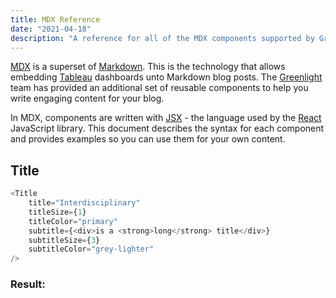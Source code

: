 ```yaml
---
title: MDX Reference
date: "2021-04-18"
description: "A reference for all of the MDX components supported by Greenlight"
---
```


[MDX](https://mdxjs.com/getting-started) is a superset of [Markdown](https://www.markdownguide.org/getting-started/). 
This is the technology that allows embedding [Tableau](https://www.tableau.com/embedded-analytics) dashboards unto 
Markdown blog posts. The [Greenlight](https://api-guild.github.io/greenlight/about) team has provided an additional 
set of reusable components to help you write engaging content for your blog.

In MDX, components are written with [JSX](https://en.wikipedia.org/wiki/JSX_(JavaScript)) - the language used by the 
[React](https://reactjs.org/docs/introducing-jsx.html) JavaScript library. This document describes the syntax for each 
component and provides examples so you can use them for your own content.

## Title

```js {numberLines}
<Title 
    title="Interdisciplinary"
    titleSize={1}
    titleColor="primary"
    subtitle={<div>is a <strong>long</strong> title</div>}
    subtitleSize={3}
    subtitleColor="grey-lighter"
/>
```
### Result:
<Title 
    title="Interdisciplinary"
    titleSize={1}
    titleColor="primary"
    subtitle={<div>is a <strong>long</strong> title</div>}
    subtitleSize={3}
    subtitleColor="grey-lighter"
/>

<Title 
    title="Docs"
    titleSize={1}
    titleColor="warning"
    subtitle={<div>is a <strong>short</strong> title</div>}
    subtitleSize={3}
    subtitleColor="warning-dark"
/>

---

## Callouts

```js {numberLines}
<Callout
    title="Callout"
    subtitle={
    <div>
        A simple container to make <strong>callouts</strong>, using styles
        as defined for the component.
    </div>
    }
/>
```
### Result:
<Callout
    title="Callout"
    subtitle={
    <div>
        A simple container to make <strong>callouts</strong>, using styles
        as defined for the component.
    </div>
    }
/>

<Callout
    title="Callout"
    color="info"
    titleSize={1}
    titleColor="warning"
    subtitle={
    <div>
        A simple container to make <strong>callouts</strong>, using styles
        as defined for the component.
    </div>
    }
    subtitleSize={4}
    subtitleColor="warning light"
/>

---

## Cards
```js {numberLines}
<Card
    header="Sample Card Component"
    image="https://bulma.io/images/placeholders/1280x960.png"
    content={<span>Lorem ipsum dolor sit amet, consectetur adipiscing elit. 
            Phasellus nec iaculis mauris.
            <a href="/"> @bulmaio</a><a href="/"> #css </a><a href="/">
            #responsive</a></span>}
    footer={[
        <a href="/" className="card-footer-item">Save</a>, 
        <a href="/" className="card-footer-item">Edit</a>, 
        <a href="/" className="card-footer-item">Delete</a>,
    ]}
/>
```
### Result:
<Card
    header="Sample Card Component"
    image="https://bulma.io/images/placeholders/1280x960.png"
    content={<span>Lorem ipsum dolor sit amet, consectetur adipiscing elit. 
            Phasellus nec iaculis mauris.
            <a href="/"> @bulmaio</a><a href="/"> #css </a><a href="/">
            #responsive</a></span>}
    footer={[
        <a href="/" className="card-footer-item">Save</a>, 
        <a href="/" className="card-footer-item">Edit</a>, 
        <a href="/" className="card-footer-item">Delete</a>,
    ]}
/>
